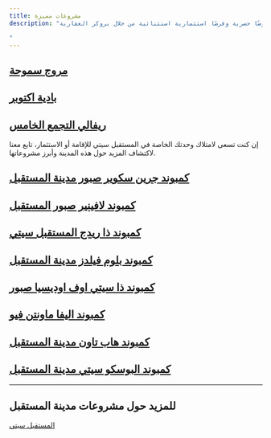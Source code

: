 ```yaml
---
title: مشروعات مميزة
description: "تواصل مع أفضل المطورين العقاريين في مصر، حيث نضمن لك الحصول على أفضل المواقع بأسعار تنافسية، اطلع على مستوى الطلب ووضع السوق العقارية المصرية، تعرف على سعر المتر المربع في جميع المشاريع أولاً، احجز عروضًا حصرية وفرصًا استثمارية استثنائية من خلال بروكر العقارية.

"
---
```


[ مروج سموحة](https://broker.com.eg/project/muruj/ "مروج سموحة")
---
[  بادية اكتوبر](https://broker.com.eg/project/badya-palm-hills/ " بادية")
---
[  ريفالي التجمع الخامس ](https://broker.com.eg/project/rivali-new-cairo/ " كمبوند ريفالي التجمع الخامس")
---
إن كنت تسعى لامتلاك وحدتك الخاصة في المستقبل سيتي للإقامة أو الاستثمار، تابع معنا لاكتشاف المزيد حول هذه المدينة وأبرز مشروعاتها.



## [كمبوند جرين سكوير صبور مدينة المستقبل](https://elmostakbal.city/property/green-square-sabbour/ "كمبوند جرين سكوير صبور مدينة المستقبل")
## [كمبوند لافينير صبور المستقبل](https://elmostakbal.city/property/lavenir/ "كمبوند لافينير صبور المستقبل")
## [كمبوند ذا ريدج المستقبل سيتي](https://elmostakbal.city/property/the-ridge-sabbour/ "كمبوند ذا ريدج المستقبل سيتي")
## [كمبوند بلوم فيلدز مدينة المستقبل](https://elmostakbal.city/property/bloomfields/ "كمبوند بلوم فيلدز مدينة المستقبل")
## [كمبوند ذا سيتي اوف اوديسيا صبور](https://elmostakbal.city/property/the-city-of-odyssia-sabbour/ "كمبوند ذا سيتي اوف اوديسيا صبور")
## [كمبوند اليفا ماونتن فيو](https://elmostakbal.city/property/aliva-mountain-view/ "كمبوند اليفا ماونتن فيو")
## [كمبوند هاب تاون مدينة المستقبل](https://elmostakbal.city/property/haptown/ "كمبوند هاب تاون مدينة المستقبل")
## [كمبوند البوسكو سيتي مدينة المستقبل](https://elmostakbal.city/property/il-bosco-city/ "كمبوند البوسكو سيتي مدينة المستقبل")




---

## للمزيد حول مشروعات مدينة المستقبل


[المستقبل سيتي](https://elmostakbal.city/ "مشروعات المستقبل سيتي")
